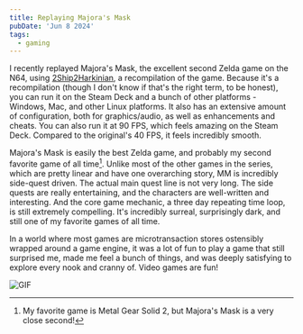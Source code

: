 ```yaml
---
title: Replaying Majora's Mask
pubDate: 'Jun 8 2024'
tags:
  - gaming
---
```


I recently replayed Majora's Mask, the excellent second Zelda game on the N64, using [2Ship2Harkinian](https://github.com/HarbourMasters/2ship2harkinian), a recompilation of the game. Because it's a recompilation (though I don't know if that's the right term, to be honest), you can run it on the Steam Deck and a bunch of other platforms - Windows, Mac, and other Linux platforms. It also has an extensive amount of configuration, both for graphics/audio, as well as enhancements and cheats. You can also run it at 90 FPS, which feels amazing on the Steam Deck. Compared to the original's 40 FPS, it feels incredibly smooth.

Majora's Mask is easily the best Zelda game, and probably my second favorite game of all time[^1]. Unlike most of the other games in the series, which are pretty linear and have one overarching story, MM is incredibly side-quest driven. The actual main quest line is not very long. The side quests are really entertaining, and the characters are well-written and interesting. And the core game mechanic, a three day repeating time loop, is still extremely compelling. It's incredibly surreal, surprisingly dark, and still one of my favorite games of all time.

In a world where most games are microtransaction stores ostensibly wrapped around a game engine, it was a lot of fun to play a game that still surprised me, made me feel a bunch of things, and was deeply satisfying to explore every nook and cranny of. Video games are fun!

![GIF](https://media1.tenor.com/m/d92F6TYUpxUAAAAC/the-legend-of-zelda-majoras-mask.gif)

[^1]: My favorite game is Metal Gear Solid 2, but Majora's Mask is a very close second!
